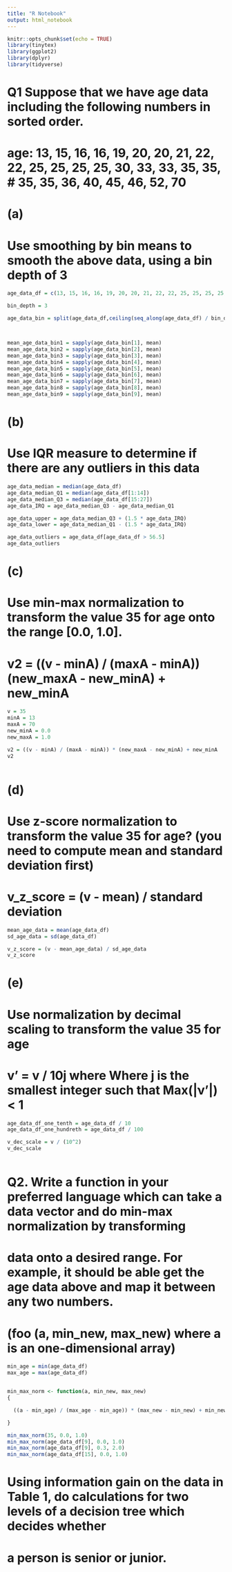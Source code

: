 ---
title: "R Notebook"
output: html_notebook
---


```{r setup, include=FALSE}
knitr::opts_chunk$set(echo = TRUE)
library(tinytex)
library(ggplot2)
library(dplyr)
library(tidyverse)
```

# Q1 Suppose that we have age data including the following numbers in sorted order.
# age: 13, 15, 16, 16, 19, 20, 20, 21, 22, 22, 25, 25, 25, 25, 30, 33, 33, 35, 35, # 35, 35, 36, 40, 45, 46, 52, 70

# (a)
# Use smoothing by bin means to smooth the above data, using a bin depth of 3

```{r}

age_data_df = c(13, 15, 16, 16, 19, 20, 20, 21, 22, 22, 25, 25, 25, 25, 30, 33, 33, 35, 35, 35, 35, 36, 40, 45, 46, 52, 70)

bin_depth = 3

age_data_bin = split(age_data_df,ceiling(seq_along(age_data_df) / bin_depth))



mean_age_data_bin1 = sapply(age_data_bin[1], mean)
mean_age_data_bin2 = sapply(age_data_bin[2], mean)
mean_age_data_bin3 = sapply(age_data_bin[3], mean)
mean_age_data_bin4 = sapply(age_data_bin[4], mean)
mean_age_data_bin5 = sapply(age_data_bin[5], mean)
mean_age_data_bin6 = sapply(age_data_bin[6], mean)
mean_age_data_bin7 = sapply(age_data_bin[7], mean)
mean_age_data_bin8 = sapply(age_data_bin[8], mean)
mean_age_data_bin9 = sapply(age_data_bin[9], mean)
```

# (b)
# Use IQR measure to determine if there are any outliers in this data

```{r}
age_data_median = median(age_data_df)
age_data_median_Q1 = median(age_data_df[1:14])
age_data_median_Q3 = median(age_data_df[15:27])
age_data_IRQ = age_data_median_Q3 - age_data_median_Q1

age_data_upper = age_data_median_Q3 + (1.5 * age_data_IRQ)
age_data_lower = age_data_median_Q1 - (1.5 * age_data_IRQ)

age_data_outliers = age_data_df[age_data_df > 56.5]
age_data_outliers


```

# (c)
# Use min-max normalization to transform the value 35 for age onto the range [0.0, 1.0].

# v2 = ((v - minA) / (maxA - minA)) (new_maxA - new_minA) + new_minA

```{r}

v = 35
minA = 13
maxA = 70
new_minA = 0.0
new_maxA = 1.0

v2 = ((v - minA) / (maxA - minA)) * (new_maxA - new_minA) + new_minA
v2



```

# (d)
# Use z-score normalization to transform the value 35 for age? (you need to compute mean and standard deviation first)

# v_z_score = (v - mean) / standard deviation


```{r}

mean_age_data = mean(age_data_df)
sd_age_data = sd(age_data_df)

v_z_score = (v - mean_age_data) / sd_age_data
v_z_score

```
# (e)
# Use normalization by decimal scaling to transform the value 35 for age

# v' = v / 10j where Where j is the smallest integer such that Max(|ν’|) < 1


```{r}
age_data_df_one_tenth = age_data_df / 10
age_data_df_one_hundreth = age_data_df / 100

v_dec_scale = v / (10^2)
v_dec_scale



```



# Q2. Write a function in your preferred language which can take a data vector and do min-max normalization by transforming
# data onto a desired range. For example, it should be able get the age data above and map it between any two numbers.
# (foo (a, min_new, max_new) where a is an one-dimensional array)


```{r}
min_age = min(age_data_df)
max_age = max(age_data_df)


min_max_norm <- function(a, min_new, max_new)
{

  ((a - min_age) / (max_age - min_age)) * (max_new - min_new) + min_new

}

min_max_norm(35, 0.0, 1.0)
min_max_norm(age_data_df[9], 0.0, 1.0)
min_max_norm(age_data_df[9], 0.3, 2.0)
min_max_norm(age_data_df[15], 0.0, 1.0)
```

# Using information gain on the data in Table 1, do calculations for two levels of a decision tree which decides whether
# a person is senior or junior. 

```{r}




```


